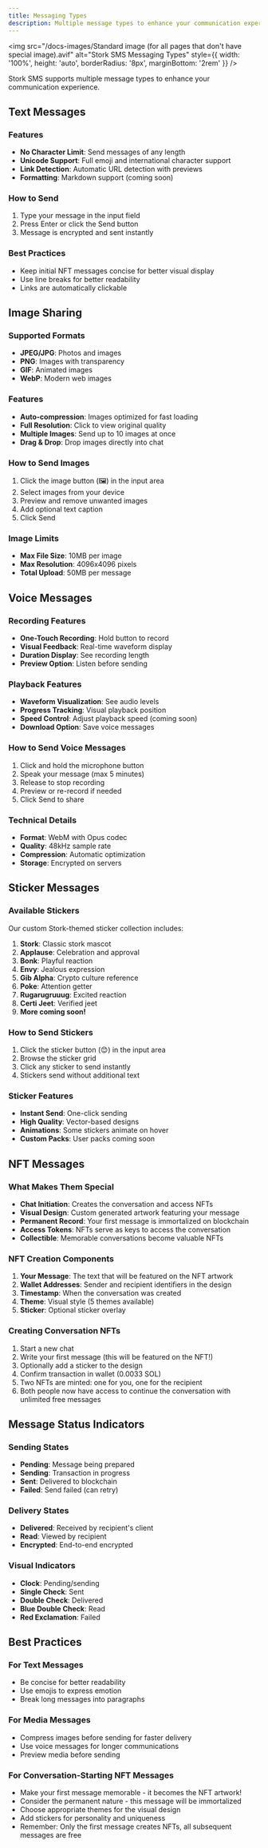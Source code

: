 ```yaml
---
title: Messaging Types
description: Multiple message types to enhance your communication experience
---
```


<img
  src="/docs-images/Standard image (for all pages that don't have special image).avif"
  alt="Stork SMS Messaging Types"
  style={{ width: '100%', height: 'auto', borderRadius: '8px', marginBottom: '2rem' }}
/>

Stork SMS supports multiple message types to enhance your communication experience.

## Text Messages

### Features

* **No Character Limit**: Send messages of any length
* **Unicode Support**: Full emoji and international character support
* **Link Detection**: Automatic URL detection with previews
* **Formatting**: Markdown support (coming soon)

### How to Send

1. Type your message in the input field
2. Press Enter or click the Send button
3. Message is encrypted and sent instantly

### Best Practices

* Keep initial NFT messages concise for better visual display
* Use line breaks for better readability
* Links are automatically clickable

## Image Sharing

### Supported Formats

* **JPEG/JPG**: Photos and images
* **PNG**: Images with transparency
* **GIF**: Animated images
* **WebP**: Modern web images

### Features

* **Auto-compression**: Images optimized for fast loading
* **Full Resolution**: Click to view original quality
* **Multiple Images**: Send up to 10 images at once
* **Drag & Drop**: Drop images directly into chat

### How to Send Images

1. Click the image button (🖼️) in the input area
2. Select images from your device
3. Preview and remove unwanted images
4. Add optional text caption
5. Click Send

### Image Limits

* **Max File Size**: 10MB per image
* **Max Resolution**: 4096x4096 pixels
* **Total Upload**: 50MB per message

## Voice Messages

### Recording Features

* **One-Touch Recording**: Hold button to record
* **Visual Feedback**: Real-time waveform display
* **Duration Display**: See recording length
* **Preview Option**: Listen before sending

### Playback Features

* **Waveform Visualization**: See audio levels
* **Progress Tracking**: Visual playback position
* **Speed Control**: Adjust playback speed (coming soon)
* **Download Option**: Save voice messages

### How to Send Voice Messages

1. Click and hold the microphone button
2. Speak your message (max 5 minutes)
3. Release to stop recording
4. Preview or re-record if needed
5. Click Send to share

### Technical Details

* **Format**: WebM with Opus codec
* **Quality**: 48kHz sample rate
* **Compression**: Automatic optimization
* **Storage**: Encrypted on servers

## Sticker Messages

### Available Stickers

Our custom Stork-themed sticker collection includes:

1. **Stork**: Classic stork mascot
2. **Applause**: Celebration and approval
3. **Bonk**: Playful reaction
4. **Envy**: Jealous expression
5. **Gib Alpha**: Crypto culture reference
6. **Poke**: Attention getter
7. **Rugarugruuug**: Excited reaction
8. **Certi Jeet**: Verified jeet
9. **More coming soon!**

### How to Send Stickers

1. Click the sticker button (😊) in the input area
2. Browse the sticker grid
3. Click any sticker to send instantly
4. Stickers send without additional text

### Sticker Features

* **Instant Send**: One-click sending
* **High Quality**: Vector-based designs
* **Animations**: Some stickers animate on hover
* **Custom Packs**: User packs coming soon

## NFT Messages

### What Makes Them Special

* **Chat Initiation**: Creates the conversation and access NFTs
* **Visual Design**: Custom generated artwork featuring your message
* **Permanent Record**: Your first message is immortalized on blockchain
* **Access Tokens**: NFTs serve as keys to access the conversation
* **Collectible**: Memorable conversations become valuable NFTs

### NFT Creation Components

1. **Your Message**: The text that will be featured on the NFT artwork
2. **Wallet Addresses**: Sender and recipient identifiers in the design
3. **Timestamp**: When the conversation was created
4. **Theme**: Visual style (5 themes available)
5. **Sticker**: Optional sticker overlay

### Creating Conversation NFTs

1. Start a new chat
2. Write your first message (this will be featured on the NFT!)
3. Optionally add a sticker to the design
4. Confirm transaction in wallet (0.0033 SOL)
5. Two NFTs are minted: one for you, one for the recipient
6. Both people now have access to continue the conversation with unlimited free messages

## Message Status Indicators

### Sending States

* **Pending**: Message being prepared
* **Sending**: Transaction in progress
* **Sent**: Delivered to blockchain
* **Failed**: Send failed (can retry)

### Delivery States

* **Delivered**: Received by recipient's client
* **Read**: Viewed by recipient
* **Encrypted**: End-to-end encrypted

### Visual Indicators

* **Clock**: Pending/sending
* **Single Check**: Sent
* **Double Check**: Delivered
* **Blue Double Check**: Read
* **Red Exclamation**: Failed

## Best Practices

### For Text Messages

* Be concise for better readability
* Use emojis to express emotion
* Break long messages into paragraphs

### For Media Messages

* Compress images before sending for faster delivery
* Use voice messages for longer communications
* Preview media before sending

### For Conversation-Starting NFT Messages

* Make your first message memorable - it becomes the NFT artwork!
* Consider the permanent nature - this message will be immortalized
* Choose appropriate themes for the visual design
* Add stickers for personality and uniqueness
* Remember: Only the first message creates NFTs, all subsequent messages are free
